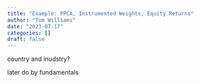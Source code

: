 ```yaml
---
title: "Example: PPCA, Instrumented Weights, Equity Returns"
author: "Tom Williams"
date: "2023-07-17"
categories: []
draft: false
---
```


country and inudstry?

later do by fundamentals